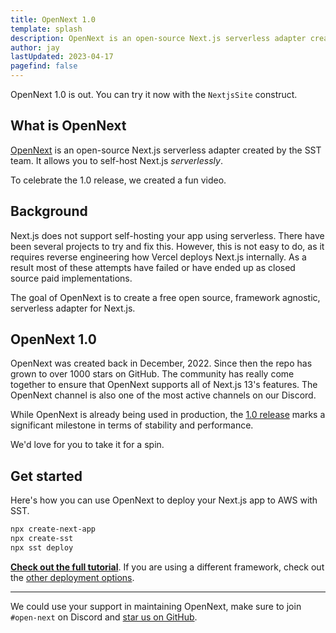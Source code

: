 ```yaml
---
title: OpenNext 1.0
template: splash
description: OpenNext is an open-source Next.js serverless adapter created by SST.
author: jay
lastUpdated: 2023-04-17
pagefind: false
---
```



OpenNext 1.0 is out. You can try it now with the `NextjsSite` construct.

## What is OpenNext

[OpenNext](https://open-next.js.org) is an open-source Next.js serverless adapter created by the SST team. It allows you to self-host Next.js _serverlessly_.

To celebrate the 1.0 release, we created a fun video.

<YouTube id="k_8lBdPC3gk" posterQuality="high" />

## Background

Next.js does not support self-hosting your app using serverless. There have been several projects to try and fix this. However, this is not easy to do, as it requires reverse engineering how Vercel deploys Next.js internally. As a result most of these attempts have failed or have ended up as closed source paid implementations.

The goal of OpenNext is to create a free open source, framework agnostic, serverless adapter for Next.js.

## OpenNext 1.0

OpenNext was created back in December, 2022. Since then the repo has grown to over 1000 stars on GitHub. The community has really come together to ensure that OpenNext supports all of Next.js 13's features. The OpenNext channel is also one of the most active channels on our Discord.

While OpenNext is already being used in production, the [1.0 release](https://github.com/sst/open-next/releases/tag/v1.0.0) marks a significant milestone in terms of stability and performance.

We'd love for you to take it for a spin.

## Get started

Here's how you can use OpenNext to deploy your Next.js app to AWS with SST.

```bash
npx create-next-app
npx create-sst
npx sst deploy
```

[**Check out the full tutorial**](/docs/start/aws/nextjs/). If you are using a different framework, check out the [other deployment options](https://github.com/sst/open-next/blob/main/README.md#deployment).

---

We could use your support in maintaining OpenNext, make sure to join `#open-next` on Discord and [star us on GitHub](https://github.com/sst/open-next).
